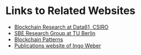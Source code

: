 # Links to Related Websites {#links}

* [Blockchain Research at Data61, CSIRO](https://research.csiro.au/data61/blockchain/)
* [SBE Research Group at TU Berlin](https://www.sbe.tu-berlin.de/menue/software_and_business_engineering/parameter/en/)
* [Blockchain Patterns](https://research.csiro.au/blockchainpatterns/)
* [Publications website of Ingo Weber](http://imweber.de/publications.html)
